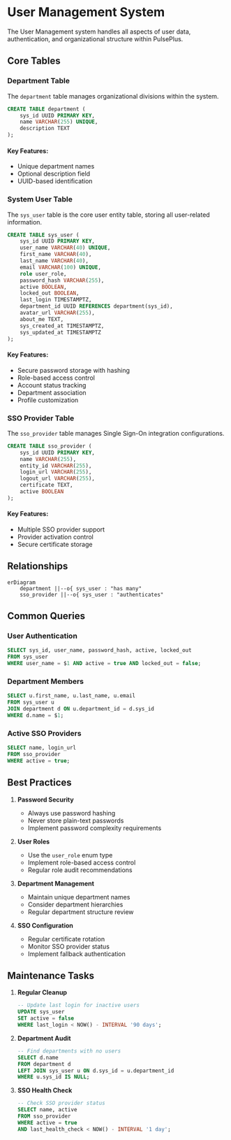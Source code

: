 # User Management System

The User Management system handles all aspects of user data, authentication, and organizational structure within PulsePlus.

## Core Tables

### Department Table

The `department` table manages organizational divisions within the system.

```sql
CREATE TABLE department (
    sys_id UUID PRIMARY KEY,
    name VARCHAR(255) UNIQUE,
    description TEXT
);
```

#### Key Features:
- Unique department names
- Optional description field
- UUID-based identification

### System User Table

The `sys_user` table is the core user entity table, storing all user-related information.

```sql
CREATE TABLE sys_user (
    sys_id UUID PRIMARY KEY,
    user_name VARCHAR(40) UNIQUE,
    first_name VARCHAR(40),
    last_name VARCHAR(40),
    email VARCHAR(100) UNIQUE,
    role user_role,
    password_hash VARCHAR(255),
    active BOOLEAN,
    locked_out BOOLEAN,
    last_login TIMESTAMPTZ,
    department_id UUID REFERENCES department(sys_id),
    avatar_url VARCHAR(255),
    about_me TEXT,
    sys_created_at TIMESTAMPTZ,
    sys_updated_at TIMESTAMPTZ
);
```

#### Key Features:
- Secure password storage with hashing
- Role-based access control
- Account status tracking
- Department association
- Profile customization

### SSO Provider Table

The `sso_provider` table manages Single Sign-On integration configurations.

```sql
CREATE TABLE sso_provider (
    sys_id UUID PRIMARY KEY,
    name VARCHAR(255),
    entity_id VARCHAR(255),
    login_url VARCHAR(255),
    logout_url VARCHAR(255),
    certificate TEXT,
    active BOOLEAN
);
```

#### Key Features:
- Multiple SSO provider support
- Provider activation control
- Secure certificate storage

## Relationships

```mermaid
erDiagram
    department ||--o{ sys_user : "has many"
    sso_provider ||--o{ sys_user : "authenticates"
```

## Common Queries

### User Authentication
```sql
SELECT sys_id, user_name, password_hash, active, locked_out
FROM sys_user
WHERE user_name = $1 AND active = true AND locked_out = false;
```

### Department Members
```sql
SELECT u.first_name, u.last_name, u.email
FROM sys_user u
JOIN department d ON u.department_id = d.sys_id
WHERE d.name = $1;
```

### Active SSO Providers
```sql
SELECT name, login_url
FROM sso_provider
WHERE active = true;
```

## Best Practices

1. **Password Security**
   - Always use password hashing
   - Never store plain-text passwords
   - Implement password complexity requirements

2. **User Roles**
   - Use the `user_role` enum type
   - Implement role-based access control
   - Regular role audit recommendations

3. **Department Management**
   - Maintain unique department names
   - Consider department hierarchies
   - Regular department structure review

4. **SSO Configuration**
   - Regular certificate rotation
   - Monitor SSO provider status
   - Implement fallback authentication

## Maintenance Tasks

1. **Regular Cleanup**
   ```sql
   -- Update last login for inactive users
   UPDATE sys_user
   SET active = false
   WHERE last_login < NOW() - INTERVAL '90 days';
   ```

2. **Department Audit**
   ```sql
   -- Find departments with no users
   SELECT d.name
   FROM department d
   LEFT JOIN sys_user u ON d.sys_id = u.department_id
   WHERE u.sys_id IS NULL;
   ```

3. **SSO Health Check**
   ```sql
   -- Check SSO provider status
   SELECT name, active
   FROM sso_provider
   WHERE active = true
   AND last_health_check < NOW() - INTERVAL '1 day';
   ``` 